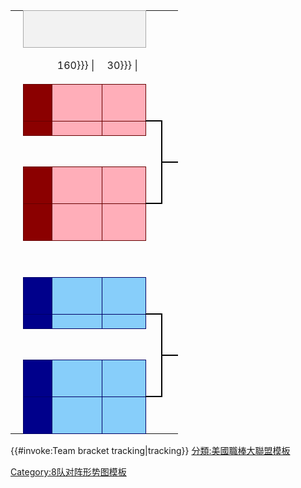 {| border=0 cellpadding=0 cellspacing=0 style="font-size:90%; margin:1em 2em 1em 1em;"
| &nbsp;
| colspan="3" style="text-align:center; border:1px solid #aaa; background-color:#f2f2f2;" |{{{RD1|聯盟分區賽}}}
| colspan=2|
| colspan="3" style="text-align:center; border:1px solid #aaa; background-color:#f2f2f2;" |{{{RD2|聯盟冠軍賽}}}
| colspan=2|
| colspan="3" style="text-align:center; border:1px solid #aaa; background-color:#f2f2f2;" |{{{RD3|[[世界大賽]]}}}

|-
| width=1 |&nbsp;
| width=30 |&nbsp;
| width={{{team-width|160}}} |&nbsp;
| width={{{score-width|30}}} |&nbsp;
| width=10 |&nbsp;
| width=10 |&nbsp;
| width=30 |&nbsp;
| width={{{team-width|160}}} |&nbsp;
| width={{{score-width|30}}} |&nbsp;
| width=10 |&nbsp;
| width=10 |&nbsp;
| width=30 |&nbsp;
| width={{{team-width|160}}} |&nbsp;
| width={{{score-width|30}}} |&nbsp;

|-
| height="14" |&nbsp;
| style="text-align:center; background-color:#8b0000; border:1px solid #600; color: #ffffff"| {{{RD1-seed1|1}}}
| style="border:1px solid #600; background-color:#ffaeb9; padding-left:0.3em;"| {{{RD1-team1|&nbsp;}}}
| style="text-align:center; border:1px solid #600; background-color:#ffaeb9;"| {{{RD1-score1|&nbsp;}}}
| style="border-width:0 0 2px 0; border-style:solid; border-color:black;"|&nbsp;

|-
| height="7" |
| rowspan="2" style="text-align:center; background-color:#8b0000; border:1px solid #600; color: #ffffff"| {{{RD1-seed2|4}}}
| rowspan="2" style="border:1px solid #600; background-color:#ffaeb9; padding-left:0.3em;"| {{{RD1-team2|&nbsp;}}}
| rowspan="2" style="text-align:center; border:1px solid #600; background-color:#ffaeb9;"| {{{RD1-score2|&nbsp;}}}
| rowspan="6" style="border-width:2px 2px 2px 0; border-style:solid; border-color:black;"|&nbsp;

|-
| height="7" |
| rowspan="2" style="border-width:0 0 2px 0; border-style:solid; border-color:black;"|&nbsp;
| rowspan="2" style="text-align:center; background-color:#8b0000; border:1px solid #600; color: #ffffff"| {{{RD2-seed1|&nbsp;}}}
| rowspan="2" style="border:1px solid #600; background-color:#ffaeb9; padding-left:0.3em;"| {{{RD2-team1|&nbsp;}}}
| rowspan="2" style="text-align:center; border:1px solid #600; background-color:#ffaeb9;"| {{{RD2-score1|&nbsp;}}}
| rowspan="2" style="border-width:0 0 2px 0; border-style:solid; border-color:black;"|&nbsp;

|-
| height="7" |
| colspan="3" rowspan="2" style="text-align:center;" | {{{group1|[[美國聯盟]]}}}

|-
| height="7" |
| rowspan="2" style="border-width:2px 0 0 0; border-style:solid; border-color:black;"|&nbsp;
| rowspan="2" style="text-align:center; background-color:#8b0000; border:1px solid #600; color: #ffffff" | {{{RD2-seed2|&nbsp;}}}
| rowspan="2" style="border:1px solid #600; background-color:#ffaeb9; padding-left:0.3em;"| {{{RD2-team2|&nbsp;}}}
| rowspan="2" style="text-align:center; border:1px solid #600; background-color:#ffaeb9;"| {{{RD2-score2|&nbsp;}}}
| rowspan="10" style="border-width:2px 2px 2px 0; border-style:solid; border-color:black;"|&nbsp;

|-
| height="7" |
| rowspan="2" style="text-align:center; background-color:#8b0000; border:1px solid #600; color: #ffffff"| {{{RD1-seed3|2}}}
| rowspan="2" style="border:1px solid #600; background-color:#ffaeb9; padding-left:0.3em;"| {{{RD1-team3|&nbsp;}}}
| rowspan="2" style="text-align:center; border:1px solid #600; background-color:#ffaeb9;"| {{{RD1-score3|&nbsp;}}}

|-
| height="7" |

|-
| height="14" |&nbsp;
| style="text-align:center; background-color:#8b0000; border:1px solid #600; color: #ffffff"| {{{RD1-seed4|3}}}
| style="border:1px solid #600; background-color:#ffaeb9; padding-left:0.3em;"| {{{RD1-team4|&nbsp;}}}
| style="text-align:center; border:1px solid #600; background-color:#ffaeb9;"| {{{RD1-score4|&nbsp;}}}
| style="border-width:2px 0 0 0; border-style:solid; border-color:black;"|&nbsp;

|-
| height="14" colspan="2" |
| colspan="7" rowspan="2"|&nbsp;
| style="border-width:0 0 2px 0; border-style:solid; border-color:black;"|&nbsp;
| style="text-align:center; background-color:#8b0000; border:1px solid #600; color: #ffffff"| {{{RD3-seed1|&nbsp;}}}
| style="border:1px solid #600; background-color:#ffaeb9; padding-left:0.3em;"| {{{RD3-team1|&nbsp;}}}
| style="text-align:center; border:1px solid #600; background-color:#ffaeb9;"| {{{RD3-score1|&nbsp;}}}

|-
| height="14" colspan="2" |
| style="border-width:2px 0 0 0; border-style:solid; border-color:black;"|&nbsp;
| style="text-align:center; background-color:#00008b; border:1px solid #006; color: #ffffff"| {{{RD3-seed2|&nbsp;}}}
| style="border:1px solid #006; background-color:#87cefa; padding-left:0.3em;"| {{{RD3-team2|&nbsp;}}}
| style="text-align:center; border:1px solid #006; background-color:#87cefa;"| {{{RD3-score2|&nbsp;}}}

|-
| height="14"|&nbsp;
| style="text-align:center; background-color:#00008b; border:1px solid #006; color: #ffffff"| {{{RD1-seed5|1}}}
| style="border:1px solid #006; background-color:#87cefa; padding-left:0.3em;"| {{{RD1-team5|&nbsp;}}}
| style="text-align:center; border:1px solid #006; background-color:#87cefa;"| {{{RD1-score5|&nbsp;}}}
| style="border-width:0 0 2px 0; border-style:solid; border-color:black;"|&nbsp;

|-
| height="7" |
| rowspan="2" style="text-align:center; background-color:#00008b; border:1px solid #006; color: #ffffff"| {{{RD1-seed6|4}}}
| rowspan="2" style="border:1px solid #006; background-color:#87cefa; padding-left:0.3em;"| {{{RD1-team6|&nbsp;}}}
| rowspan="2" style="text-align:center; border:1px solid #006; background-color:#87cefa;"| {{{RD1-score6|&nbsp;}}}
| rowspan="6" style="border-width:2px 2px 2px 0; border-style:solid; border-color:black;"|&nbsp;

|-
| height="7" |
| rowspan="2" style="border-width:0 0 2px 0; border-style:solid; border-color:black;"|&nbsp;
| rowspan="2" style="text-align:center; background-color:#00008b; border:1px solid #006; color: #ffffff"| {{{RD2-seed3|&nbsp;}}}
| rowspan="2" style="border:1px solid #006; background-color:#87cefa; padding-left:0.3em;"| {{{RD2-team3|&nbsp;}}}
| rowspan="2" style="text-align:center; border:1px solid #006; background-color:#87cefa;"| {{{RD2-score3|&nbsp;}}}

|-
| height="7" |
| colspan="3" rowspan="2" style="text-align:center;" | {{{group2|[[國家聯盟]]}}}

|-
| height="7" |
| rowspan="2" style="border-width:2px 0 0 0; border-style:solid; border-color:black;"|&nbsp;
| rowspan="2" style="text-align:center; background-color:#00008b; border:1px solid #006; color: #ffffff"| {{{RD2-seed4|&nbsp;}}}
| rowspan="2" style="border:1px solid #006; background-color:#87cefa; padding-left:0.3em;"| {{{RD2-team4|&nbsp;}}}
| rowspan="2" style="text-align:center; border:1px solid #006; background-color:#87cefa;"| {{{RD2-score4|&nbsp;}}}
| rowspan="2" style="border-width:2px 0 0 0; border-style:solid; border-color:black;"|&nbsp;

|-
| height="7" |
| rowspan="2" style="text-align:center; background-color:#00008b; border:1px solid #006; color: #ffffff"| {{{RD1-seed7|2}}}
| rowspan="2" style="border:1px solid #006; background-color:#87cefa; padding-left:0.3em;"| {{{RD1-team7|&nbsp;}}}
| rowspan="2" style="text-align:center; border:1px solid #006; background-color:#87cefa;"| {{{RD1-score7|&nbsp;}}}

|-
| height="7" |

|-
| height="14" |&nbsp;
| style="text-align:center; background-color:#00008b; border:1px solid #006; color: #ffffff"| {{{RD1-seed8|3}}}
| style="border:1px solid #006; background-color:#87cefa; padding-left:0.3em;"| {{{RD1-team8|&nbsp;}}}
| style="text-align:center; border:1px solid #006; background-color:#87cefa;"| {{{RD1-score8|&nbsp;}}}
| style="border-width:2px 0 0 0; border-style:solid; border-color:black;"|&nbsp;
|}{{#invoke:Team bracket tracking|tracking}}<noinclude>
{{Documentation}}
[[Category:8队对阵形势图模板]]
[[分類:美國職棒大聯盟模板]]
</noinclude>